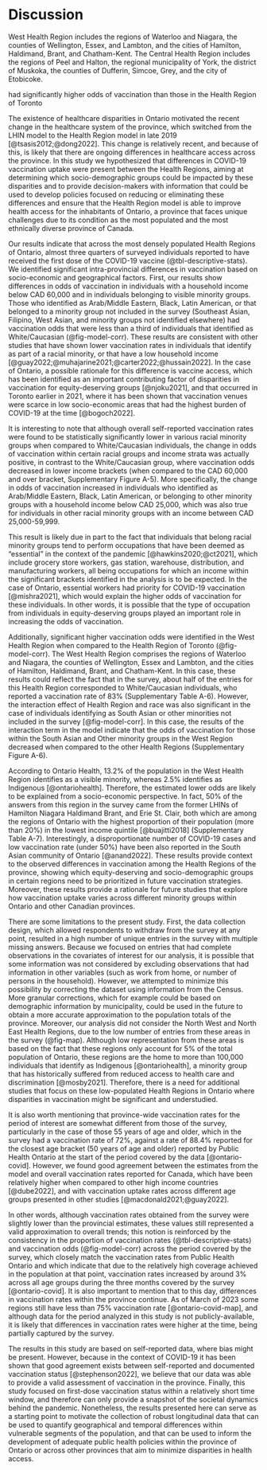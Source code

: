 # Discussion


West Health Region includes the regions of Waterloo and Niagara, the counties of Wellington, Essex, and Lambton, and the cities of Hamilton, Haldimand, Brant, and Chatham-Kent. The Central Health Region includes the regions of Peel and Halton, the regional municipality of York, the district of Muskoka, the counties of Dufferin, Simcoe, Grey, and the city of Etobicoke.

had significantly higher odds of vaccination than those in the Health Region of Toronto

The existence of healthcare disparities in Ontario motivated the recent change in the healthcare system of the province, which switched from the LHIN model to the Health Region model in late 2019  [@tsasis2012;@dong2022]. This change is relatively recent, and because of this, is likely that there are ongoing differences in healthcare access across the province. In this study we hypothesized that differences in COVID-19 vaccination uptake were present between the Health Regions, aiming at determining which socio-demographic groups could be impacted by these disparities and to provide decision-makers with information that could be used to develop policies focused on reducing or eliminating these differences and ensure that the Health Region model is able to improve health access for the inhabitants of Ontario, a province that faces unique challenges due to its condition as the most populated and the most ethnically diverse province of Canada.

Our results indicate that across the most densely populated Health Regions of Ontario, almost three quarters of surveyed individuals reported to have received the first dose of the COVID-19 vaccine (@tbl-descriptive-stats). We identified significant intra-provincial differences in vaccination based on socio-economic and geographical factors. First, our results show differences in odds of vaccination in individuals with a household income below CAD 60,000 and in individuals belonging to visible minority groups. Those who identified as Arab/Middle Eastern, Black, Latin American, or  that belonged to a minority group not included in the survey (Southeast Asian, Filipino, West Asian, and minority groups not identified elsewhere) had vaccination odds that were less than a third of individuals that identified as White/Caucasian (@fig-model-corr). These results are consistent with other studies that have shown lower vaccination rates in individuals that identify as part of a racial minority, or that have a low household income [@guay2022;@muhajarine2021;@carter2022;@hussain2022]. In the case of Ontario, a possible rationale for this difference is vaccine access, which has been identified as an important contributing factor of disparities in vaccination for equity-deserving groups [@njoku2021], and that occurred in Toronto earlier in 2021, where it has been shown that vaccination venues were scarce in low socio-economic areas that had the highest burden of COVID-19 at the time [@bogoch2022].

It is interesting to note that although overall self-reported vaccination rates were found to be statistically significantly lower in various racial minority groups when compared to White/Caucasian individuals, the change in odds of vaccination within certain racial groups and income strata was actually positive, in contrast to the White/Caucasian group, where vaccination odds decreased in lower income brackets (when compared to the CAD 60,000 and over bracket, Supplementary Figure A-5). More specifically, the change in odds of vaccination increased in individuals who identified as Arab/Middle Eastern, Black, Latin American, or belonging to other minority groups with a household income below CAD 25,000, which was also true for individuals in other racial minority groups with an income between CAD 25,000-59,999.

This result is likely due in part to the fact that individuals that belong racial minority groups tend to perform occupations that have been deemed as "essential" in the context of the pandemic [@hawkins2020;@ct2021], which include grocery store workers, gas station, warehouse, distribution, and manufacturing workers, all being occupations for which an income within the significant brackets identified in the analysis is to be expected.  In the case of Ontario, essential workers had priority for COVID-19 vaccination [@mishra2021], which would explain the higher odds of vaccination for these individuals. In other words, it is possible that the type of occupation from individuals in equity-deserving groups played an important role in increasing the odds of vaccination.

Additionally, significant higher vaccination odds were identified in the West Health Region when compared to the Health Region of Toronto (@fig-model-corr). The West Health Region comprises the regions of Waterloo and Niagara, the counties of Wellington, Essex and Lambton, and the cities of Hamilton, Haldimand, Brant, and Chatham-Kent. In this case, these results could reflect the fact that in the survey, about half of the entries for this Health Region corresponded to White/Caucasian individuals, who reported a vaccination rate of 83\% (Supplementary Table A-6). However, the interaction effect of Health Region and race was also significant in the case of individuals identifying as South Asian or other minorities not included in the survey [@fig-model-corr]. In this case, the results of the interaction term in the model indicate that the odds of vaccination for those within the South Asian and Other minority groups in the West Region decreased when compared to the other Health Regions (Supplementary Figure A-6).

According to Ontario Health, 13.2% of the population in the West Health Region identifies as a visible minority, whereas 2.5% identifies as Indigenous [@ontariohealth]. Therefore, the estimated lower odds are likely to be explained from a socio-economic perspective. In fact, 50% of the answers from this region in the survey came from the former LHINs of Hamilton Niagara Haldimand Brant, and Erie St. Clair, both which are among the regions of Ontario with the highest proportion of their population (more than 20%) in the lowest income quintile [@buajitti2018] (Supplementary Table A-7). Interestingly, a disproportionate number of COVID-19 cases and low vaccination rate (under 50%) have been also reported in the South Asian community of Ontario [@anand2022]. These results provide context to the observed differences in vaccination among the Health Regions of the province, showing which equity-deserving and socio-demographic groups in certain regions need to be prioritized in future vaccination strategies. Moreover, these results provide a rationale for future studies that explore how vaccination uptake varies across different minority groups within Ontario and other Canadian provinces.

There are some limitations to the present study. First, the data collection design, which allowed respondents to withdraw from the survey at any point, resulted in a high number of unique entries in the survey with multiple missing answers. Because we focused on entries that had complete observations in the covariates of interest for our analysis, it is possible that some information was not considered by excluding observations that had information in other variables (such as work from home, or number of persons in the household). However, we attempted to minimize this possibility by correcting the dataset using information from the Census. More granular corrections, which for example could be based on demographic information by municipality, could be used in the future to obtain a more accurate approximation to the population totals of the province. Moreover, our analysis did not consider the North West and North East Health Regions, due to the low number of entries from these areas in the survey (@fig-map). Although low representation from these areas is based on the fact that these regions only account for 5\% of the total population of Ontario, these regions are the home to more than 100,000 individuals that identify as Indigenous [@ontariohealth], a minority group that has historically suffered from reduced access to health care and discrimination [@mosby2021]. Therefore, there is a need for additional studies that focus on these low-populated Health Regions in Ontario where disparities in vaccination might be significant and understudied.

It is also worth mentioning that province-wide vaccination rates for the period of interest are somewhat different from those of the survey, particularly in the case of those 55 years of age and older, which in the survey had a vaccination rate of 72\%, against a rate of 88.4\% reported for the closest age bracket (50 years of age and older) reported by Public Health Ontario at the start of the period covered by the data [@ontario-covid]. However, we found good agreement between the estimates from the model and overall vaccination rates reported for Canada, which have been relatively higher when compared to other high income countries [@dube2022], and with vaccination uptake rates across different age groups presented in other studies [@macdonald2021;@guay2022]. 

In other words, although vaccination rates obtained from the survey were slightly lower than the provincial estimates, these values still represented a valid approximation to overall trends; this notion is reinforced by the consistency in the proportion of vaccination rates (@tbl-descriptive-stats) and vaccination odds (@fig-model-corr) across the period covered by the survey, which closely match the vaccination rates from Public Health Ontario and which indicate that due to the relatively high coverage achieved in the population at that point, vaccination rates increased by around 3% across all age groups during the three months covered by the survey [@ontario-covid]. It is also important to mention that to this day, differences in vaccination rates within the province continue. As of March of 2023 some regions still have less than 75\% vaccination rate [@ontario-covid-map], and although data for the period analyzed in this study is not publicly-available, it is likely that differences in vaccination rates were higher at the time, being partially captured by the survey.

The results in this study are based on self-reported data, where bias might be present. However, because in the context of COVID-19 it has been shown that good agreement exists between self-reported and documented vaccination status [@stephenson2022], we believe that our data was able to provide a valid assessment of vaccination in the province. Finally, this study focused on first-dose vaccination status  within a relatively short time window, and therefore can only provide a snapshot of the societal dynamics behind the pandemic. Nonetheless, the results presented here can serve as a starting point to motivate the collection of robust longitudinal data that can be used to quantify geographical and temporal differences within vulnerable segments of the population, and that can be used to inform the development of adequate public health policies within the province of Ontario or across other provinces that aim to minimize disparities in health access.

